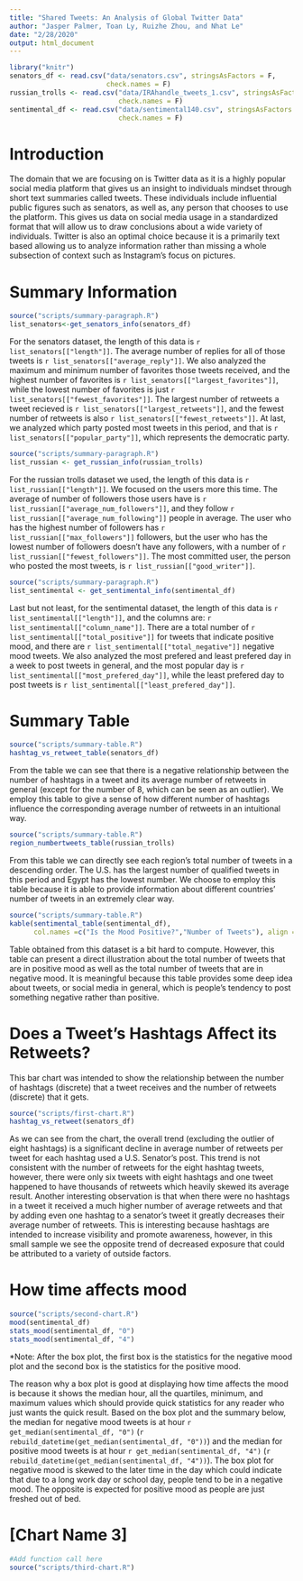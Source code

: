 ```yaml
---
title: "Shared Tweets: An Analysis of Global Twitter Data"
author: "Jasper Palmer, Toan Ly, Ruizhe Zhou, and Nhat Le"
date: "2/28/2020"
output: html_document
---
```


```r
library("knitr")
senators_df <- read.csv("data/senators.csv", stringsAsFactors = F,
                        check.names = F)
russian_trolls <- read.csv("data/IRAhandle_tweets_1.csv", stringsAsFactors = F,
                           check.names = F)
sentimental_df <- read.csv("data/sentimental140.csv", stringsAsFactors = F,
                           check.names = F)
```

<style>
.html-widget {
    margin: auto;
    margin-top: 25px;
    margin-bottom: 25px;
}
</style>

# Introduction

The domain that we are focusing on is Twitter data as it is a highly popular 
social media platform that gives us an insight to individuals mindset through 
short text summaries called tweets. These individuals include influential public
figures such as senators, as well as, any person that chooses to use the 
platform. This gives us data on social media usage in a standardized format that
will allow us to draw conclusions about a wide variety of individuals. Twitter 
is also an optimal choice because it is a primarily text based allowing us to 
analyze information rather than missing a whole subsection of context 
such as Instagram’s focus on pictures.

# Summary Information

```r
source("scripts/summary-paragraph.R")
list_senators<-get_senators_info(senators_df)
```
For the senators dataset, the length of this data is 
`r list_senators[["length"]]`. The average number of replies for all of those 
tweets is `r list_senators[["average_reply"]]`. We also analyzed the maximum and
minimum number of favorites those tweets received, and the highest number of 
favorites is `r list_senators[["largest_favorites"]]`, while the lowest number 
of favorites is just `r list_senators[["fewest_favorites"]]`. The largest number
of retweets a tweet recieved is `r list_senators[["largest_retweets"]]`, and the
fewest number of retweets is also `r list_senators[["fewest_retweets"]]`. At 
last, we analyzed which party posted most tweets in this period, and that is 
`r list_senators[["popular_party"]]`, which represents the democratic party. 

```r
source("scripts/summary-paragraph.R")
list_russian <- get_russian_info(russian_trolls)
```
For the russian trolls dataset we used, the length of this data is 
`r list_russian[["length"]]`. We focused on the users more this time. The 
average of number of followers those users have is 
`r list_russian[["average_num_followers"]]`, and they follow 
`r list_russian[["average_num_following"]]` people in average. The user who has 
the highest number of followers has `r list_russian[["max_followers"]]` 
followers, but the user who has the lowest number of followers doesn't have any 
followers, with a number of `r list_russian[["fewest_followers"]]`. The most 
committed user, the person who posted the most tweets, is 
`r list_russian[["good_writer"]]`.

```r
source("scripts/summary-paragraph.R")
list_sentimental <- get_sentimental_info(sentimental_df)
```
Last but not least, for the sentimental dataset, the length of this data is 
`r list_sentimental[["length"]]`, and the columns are: 
`r list_sentimental[["column_name"]]`. There are a total number of 
`r list_sentimental[["total_positive"]]` for tweets that indicate positive mood,
and there are `r list_sentimental[["total_negative"]]` negative mood tweets. We 
also analyzed the most prefered and least prefered day in a week to post tweets 
in general, and the most popular day is 
`r list_sentimental[["most_prefered_day"]]`, while the least prefered day to 
post tweets is `r list_sentimental[["least_prefered_day"]]`. 

# Summary Table

```r
source("scripts/summary-table.R")
hashtag_vs_retweet_table(senators_df)
```
  
From the table we can see that there is a negative relationship between
the number of hashtags in a tweet and its average number of retweets in
general (except for the number of 8, which can be seen as an outlier). 
We employ this table to give a sense of how different number of hashtags 
influence the corresponding average number of retweets in an intuitional way. 
  
```r
source("scripts/summary-table.R")
region_numbertweets_table(russian_trolls)
```
  
From this table we can directly see each region's total number of tweets 
in a descending order. The U.S. has the largest number of qualified tweets 
in this period and Egypt has the lowest number. We choose to employ this 
table because it is able to provide information about different countries' 
number of tweets in an extremely clear way. 
  
```r
source("scripts/summary-table.R")
kable(sentimental_table(sentimental_df), 
      col.names =c("Is the Mood Positive?","Number of Tweets"), align = "l")
```
  
Table obtained from this dataset is a bit hard to compute. However, this 
table can present a direct illustration about the total number of tweets 
that are in positive mood as well as the total number of tweets that are 
in negative mood. It is meaningful because this table provides some deep 
idea about tweets, or social media in general, which is people's tendency 
to post something negative rather than positive.

# Does a Tweet's Hashtags Affect its Retweets?

This bar chart was intended to show the relationship between the number
of hashtags (discrete) that a tweet receives and the number of retweets
(discrete) that it gets.

```r
source("scripts/first-chart.R")
hashtag_vs_retweet(senators_df)
```

As we can see from the chart, the overall trend (excluding the outlier of eight
hashtags) is a significant decline in average number of retweets per tweet for
each hashtag used a U.S. Senator's post. This trend is not consistent with the
number of retweets for the eight hashtag tweets, however, there were only six
tweets with eight hashtags and one tweet happened to have thousands of retweets 
which heavily skewed its average result. Another interesting observation is that 
when there were no hashtags in a tweet it received a much higher number of 
average retweets and that by adding even one hashtag to a senator’s tweet it 
greatly decreases their average number of retweets. This is interesting because 
hashtags are intended to increase visibility and promote awareness, however, in 
this small sample we see the opposite trend of decreased exposure that could be
attributed to a variety of outside factors.

# How time affects mood

```r
source("scripts/second-chart.R")
mood(sentimental_df)
stats_mood(sentimental_df, "0")
stats_mood(sentimental_df, "4")
```

*Note: After the box plot, the first box is the statistics for the negative mood
plot and the second box is the statistics for the positive mood.

The reason why a box plot is good at displaying how time affects the mood is
because it shows the median hour, all the quartiles, minimum, and maximum
values which should provide quick statistics for any reader who just wants the
quick result. Based on the box plot and the summary below, the median for
negative mood tweets is at hour `r get_median(sentimental_df, "0")`
(`r rebuild_datetime(get_median(sentimental_df, "0"))`) and the median for
positive mood tweets is at hour `r get_median(sentimental_df, "4")`
(`r rebuild_datetime(get_median(sentimental_df, "4"))`). The box plot for
negative mood is skewed to the later time in the day which could indicate that
due to a long work day or school day, people tend to be in a negative mood. The
opposite is expected for positive mood as people are just freshed out of bed.

# [Chart Name 3]

```r
#Add function call here
source("scripts/third-chart.R")
```